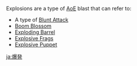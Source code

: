 {{Disambiguation}}
Explosions are a type of [[AoE]] blast that can refer to:
*A type of [[Blunt Attack]]
*[[Boom Blossom]]
*[[Exploding Barrel]]
*[[Explosive Frags]]
*[[Explosive Puppet]]

[[ja:爆発]]